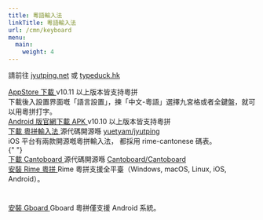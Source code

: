 ```yaml
---
title: 粵語輸入法
linkTitle: 粵語輸入法
url: /cmn/keyboard
menu:
  main:
    weight: 4
---
```


請前往 <a href="https://jyutping.net/">jyutping.net</a> 或 <a href="https://typeduck.hk/">typeduck.hk</a>

<div className="mx-auto">
  <a
    className="btn btn-lg btn-outline-dark mr-3 mb-4"
    href="https://apps.apple.com/cn/app/%E6%90%9C%E7%8B%97%E8%BE%93%E5%85%A5%E6%B3%95-%E8%AF%AD%E9%9F%B3%E5%8F%98%E5%A3%B0%E6%96%97%E5%9B%BE%E8%A1%A8%E6%83%85/id917670924"
  >
    <i className="fab fa-app-store-ios ml-2"></i> AppStore 下載
  </a>
  v10.11 以上版本皆支持粵拼
</div>

<div className="col-12">
  下載後入設置界面嘅「語言設置」，揀「中文-粵語」選擇九宮格或者全鍵盤，就可以用粵拼打字。
</div>

<div className="mx-auto">
  <a
    className="btn btn-lg btn-outline-dark mr-3 mb-4"
    href="https://shouji.sogou.com/interface/multilingual.php?language=3"
  >
    <i className="fab fa-android ml-2"></i> Android 版官網下載 APK
  </a>
  v10.10 以上版本皆支持粵拼
</div>

<div className="mx-auto">
  <a
    className="btn btn-lg btn-outline-dark mr-3 mb-4"
    href="https://apps.apple.com/app/id1509367629"
  >
    <i className="fab fa-app-store-ios ml-2"></i> 下載 粵拼輸入法
  </a>
  源代碼開源喺 <a href="https://github.com/yuetyam/jyutping">yuetyam/jyutping</a>
</div>

<div className="col-12">
  iOS 平台有兩款開源嘅粵拼輸入法， 都採用 rime-cantonese 碼表。
</div>{" "}

<div className="mx-auto">
  <a
    className="btn btn-lg btn-outline-dark mr-3 mb-4"
    href="https://apps.apple.com/us/app/cantoboard/id1556817074"
  >
    <i className="fab fa-app-store-ios ml-2"></i> 下載 Cantoboard
  </a>
  源代碼開源喺 <a href="https://github.com/Cantoboard/Cantoboard">Cantoboard/Cantoboard</a>
</div>

<div className="mx-auto">
  <a
    className="btn btn-lg btn-outline-dark mr-3 mb-4"
    href="https://github.com/rime/rime-cantonese/releases"
  >
    <i className="fas fa-download ml-2"></i> 安裝 Rime 粵拼
  </a>
  Rime 粵拼支援全平臺（Windows, macOS, Linux, iOS, Android）。
</div>

<div className="col-12">
  <h1 className="text-center"></h1>
</div>

<div className="mx-auto">
  <a
    className="btn btn-lg btn-outline-primary mr-3 mb-4"
    href="https://play.google.com/store/apps/details?id=com.google.android.inputmethod.latin&hl=en_US"
  >
    <i className="fab fa-google-play ml-2"></i> 安裝 Gboard
  </a>
  Gboard 粵拼僅支援 Android 系統。
</div>

